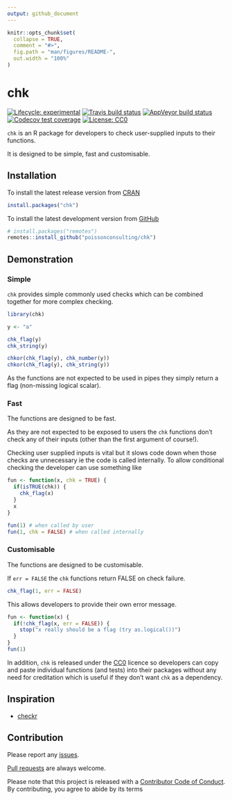 ```yaml
---
output: github_document
---
```


<!-- README.md is generated from README.Rmd. Please edit that file -->

```r
knitr::opts_chunk$set(
  collapse = TRUE,
  comment = "#>",
  fig.path = "man/figures/README-",
  out.width = "100%"
)
```

# chk

<!-- badges: start -->
[![Lifecycle: experimental](https://img.shields.io/badge/lifecycle-experimental-orange.svg)](https://www.tidyverse.org/lifecycle/#experimental)
[![Travis build status](https://travis-ci.com/poissonconsulting/chk.svg?branch=master)](https://travis-ci.com/poissonconsulting/chk)
[![AppVeyor build status](https://ci.appveyor.com/api/projects/status/github/poissonconsulting/chk?branch=master&svg=true)](https://ci.appveyor.com/project/poissonconsulting/chk)
[![Codecov test coverage](https://codecov.io/gh/poissonconsulting/chk/branch/master/graph/badge.svg)](https://codecov.io/gh/poissonconsulting/chk?branch=master)
[![License: CC0](https://img.shields.io/badge/License-CC0-blue.svg)](https://creativecommons.org/publicdomain/zero/1.0/)
<!-- badges: end -->

`chk` is an R package for developers to check user-supplied inputs to their functions.

It is designed to be simple, fast and customisable.

## Installation

To install the latest release version from [CRAN](https://cran.r-project.org)
```r
install.packages("chk")
```

To install the latest development version from [GitHub](https://github.com/poissonconsulting/chk)
```r
# install.packages("remotes")
remotes::install_github("poissonconsulting/chk")
```

## Demonstration

### Simple

`chk` provides simple commonly used checks which can be combined together
for more complex checking.

```r
library(chk)

y <- "a"

chk_flag(y)
chk_string(y)

chkor(chk_flag(y), chk_number(y))
chkor(chk_flag(y), chk_string(y))
```

As the functions are not expected to be used in pipes they simply return a flag (non-missing logical scalar).

### Fast

The functions are designed to be fast. 

As they are not expected to be exposed to users the `chk` functions don't check any of their inputs (other than the first argument of course!).

Checking user supplied inputs is vital but it slows code down when those checks are unnecessary ie the code is called internally.
To allow conditional checking the developer can use something like

```r
fun <- function(x, chk = TRUE) {
  if(isTRUE(chk)) {
    chk_flag(x)
  }
  x
}

fun(1) # when called by user
fun(1, chk = FALSE) # when called internally
```

### Customisable

The functions are designed to be customisable.

If `err = FALSE` the `chk` functions return FALSE on check failure.
```r
chk_flag(1, err = FALSE)
```

This allows developers to provide their own error message.
```r
fun <- function(x) {
  if(!chk_flag(x, err = FALSE)) {
    stop("x really should be a flag (try as.logical())")
  }
}
fun(1)
```

In addition, `chk` is released under the [CC0](https://creativecommons.org/publicdomain/zero/1.0/) licence so developers 
can copy and paste individual functions (and tests) into their packages 
without any need for creditation which is useful if they don't want `chk` 
as a dependency.



## Inspiration

- [checkr](https://github.com/poissonconsulting/checkr/)

## Contribution

Please report any [issues](https://github.com/poissonconsulting/chk/issues).

[Pull requests](https://github.com/poissonconsulting/chk/pulls) are always welcome.

Please note that this project is released with a [Contributor Code of Conduct](https://github.com/poissonconsulting/chk/blob/master/CODE_OF_CONDUCT.md).
By contributing, you agree to abide by its terms
